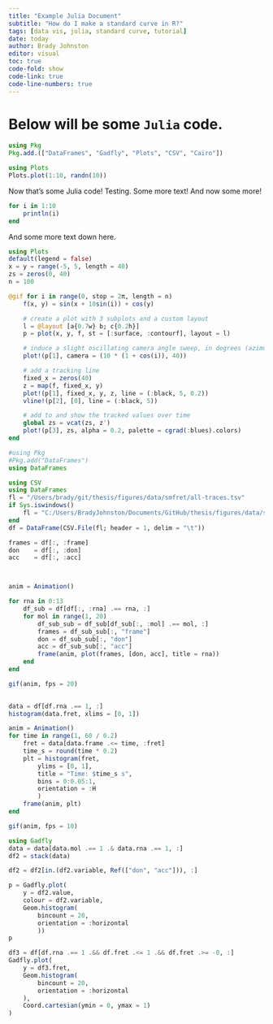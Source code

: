 ```yaml
---
title: "Example Julia Document"
subtitle: "How do I make a standard curve in R?"
tags: [data vis, julia, standard curve, tutorial]
date: today
author: Brady Johnston
editor: visual
toc: true
code-fold: show
code-link: true
code-line-numbers: true  
---
```


# Below will be some `Julia` code.

```julia
using Pkg
Pkg.add.(["DataFrames", "Gadfly", "Plots", "CSV", "Cairo"])
```

```julia
using Plots
Plots.plot(1:10, randn(10))
```

Now that's some Julia code! Testing. Some more text! And now some more!

```julia
for i in 1:10
    println(i)
end
```

And some more text down here.

```julia
using Plots
default(legend = false)
x = y = range(-5, 5, length = 40)
zs = zeros(0, 40)
n = 100

@gif for i in range(0, stop = 2π, length = n)
    f(x, y) = sin(x + 10sin(i)) + cos(y)

    # create a plot with 3 subplots and a custom layout
    l = @layout [a{0.7w} b; c{0.2h}]
    p = plot(x, y, f, st = [:surface, :contourf], layout = l)

    # induce a slight oscillating camera angle sweep, in degrees (azimuth, altitude)
    plot!(p[1], camera = (10 * (1 + cos(i)), 40))

    # add a tracking line
    fixed_x = zeros(40)
    z = map(f, fixed_x, y)
    plot!(p[1], fixed_x, y, z, line = (:black, 5, 0.2))
    vline!(p[2], [0], line = (:black, 5))

    # add to and show the tracked values over time
    global zs = vcat(zs, z')
    plot!(p[3], zs, alpha = 0.2, palette = cgrad(:blues).colors)
end
```

```julia
#using Pkg
#Pkg.add("DataFrames")
using DataFrames
```

```julia
using CSV
using DataFrames
fl = "/Users/brady/git/thesis/figures/data/smfret/all-traces.tsv"
if Sys.iswindows() 
    fl = "C:/Users/BradyJohnston/Documents/GitHub/thesis/figures/data/smfret/all-traces.tsv"
end 
df = DataFrame(CSV.File(fl; header = 1, delim = "\t"))
```

```julia
frames = df[:, :frame]
don    = df[:, :don]
acc    = df[:, :acc]



anim = Animation()

for rna in 0:13
    df_sub = df[df[:, :rna] .== rna, :]
    for mol in range(1, 20)
        df_sub_sub = df_sub[df_sub[:, :mol] .== mol, :]
        frames = df_sub_sub[:, "frame"]
        don = df_sub_sub[:, "don"]
        acc = df_sub_sub[:, "acc"]
        frame(anim, plot(frames, [don, acc], title = rna))
    end
end 

gif(anim, fps = 20)
        

```

```julia
data = df[df.rna .== 1, :]
histogram(data.fret, xlims = [0, 1])

anim = Animation()
for time in range(1, 60 / 0.2)
    fret = data[data.frame .<= time, :fret]
    time_s = round(time * 0.2)
    plt = histogram(fret, 
        ylims = [0, 1], 
        title = "Time: $time_s s",
        bins = 0:0.05:1, 
        orientation = :H
        )
    frame(anim, plt)
end

gif(anim, fps = 10)
```

```julia
using Gadfly
data = data[data.mol .== 1 .& data.rna .== 1, :]
df2 = stack(data)

df2 = df2[in.(df2.variable, Ref(["don", "acc"])), :]

p = Gadfly.plot(
    y = df2.value, 
    colour = df2.variable, 
    Geom.histogram(
        bincount = 20, 
        orientation = :horizontal
        ))
p
```

```julia
df3 = df[df.rna .== 1 .&& df.fret .<= 1 .&& df.fret .>= -0, :]
Gadfly.plot( 
    y = df3.fret, 
    Geom.histogram(
        bincount = 20, 
        orientation = :horizontal
    ), 
    Coord.cartesian(ymin = 0, ymax = 1)
)
```
